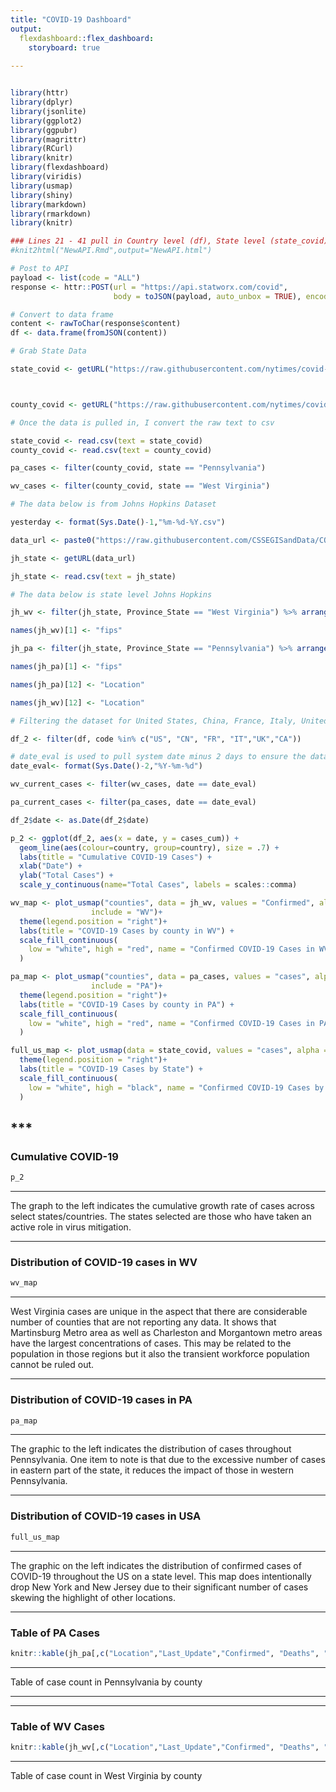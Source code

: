 ```yaml
---
title: "COVID-19 Dashboard"
output:
  flexdashboard::flex_dashboard:
    storyboard: true
  
---
```


```r
```
```r
library(httr)
library(dplyr)
library(jsonlite)
library(ggplot2)
library(ggpubr)
library(magrittr)
library(RCurl)
library(knitr)
library(flexdashboard)
library(viridis)
library(usmap)
library(shiny)
library(markdown)
library(rmarkdown)
library(knitr)

### Lines 21 - 41 pull in Country level (df), State level (state_covid) and county level (county_covid)
#knit2html("NewAPI.Rmd",output="NewAPI.html")

# Post to API
payload <- list(code = "ALL")
response <- httr::POST(url = "https://api.statworx.com/covid",
                       body = toJSON(payload, auto_unbox = TRUE), encode = "json")

# Convert to data frame
content <- rawToChar(response$content)
df <- data.frame(fromJSON(content))

# Grab State Data

state_covid <- getURL("https://raw.githubusercontent.com/nytimes/covid-19-data/master/us-states.csv")



county_covid <- getURL("https://raw.githubusercontent.com/nytimes/covid-19-data/master/us-counties.csv")

# Once the data is pulled in, I convert the raw text to csv

state_covid <- read.csv(text = state_covid)
county_covid <- read.csv(text = county_covid)

pa_cases <- filter(county_covid, state == "Pennsylvania")

wv_cases <- filter(county_covid, state == "West Virginia")

# The data below is from Johns Hopkins Dataset

yesterday <- format(Sys.Date()-1,"%m-%d-%Y.csv")

data_url <- paste0("https://raw.githubusercontent.com/CSSEGISandData/COVID-19/master/csse_covid_19_data/csse_covid_19_daily_reports/",yesterday) 

jh_state <- getURL(data_url)

jh_state <- read.csv(text = jh_state) 

# The data below is state level Johns Hopkins

jh_wv <- filter(jh_state, Province_State == "West Virginia") %>% arrange(desc(Confirmed))

names(jh_wv)[1] <- "fips"

jh_pa <- filter(jh_state, Province_State == "Pennsylvania") %>% arrange(desc(Confirmed))

names(jh_pa)[1] <- "fips"

names(jh_pa)[12] <- "Location"

names(jh_wv)[12] <- "Location"

```
```r
# Filtering the dataset for United States, China, France, Italy, United Kingdom and Canada. This gives a wide range of deeply impacted locations as well as those with more successful mitigation methods

df_2 <- filter(df, code %in% c("US", "CN", "FR", "IT","UK","CA"))

# date_eval is used to pull system date minus 2 days to ensure the data was uploaded is available. This mitigates the issue of slow uploads/updates by the data provider.
date_eval<- format(Sys.Date()-2,"%Y-%m-%d")

wv_current_cases <- filter(wv_cases, date == date_eval)

pa_current_cases <- filter(pa_cases, date == date_eval)

df_2$date <- as.Date(df_2$date)

p_2 <- ggplot(df_2, aes(x = date, y = cases_cum)) +
  geom_line(aes(colour=country, group=country), size = .7) +
  labs(title = "Cumulative COVID-19 Cases") +
  xlab("Date") +
  ylab("Total Cases") +
  scale_y_continuous(name="Total Cases", labels = scales::comma)

wv_map <- plot_usmap("counties", data = jh_wv, values = "Confirmed", alpha = 1.5,
                  include = "WV")+
  theme(legend.position = "right")+
  labs(title = "COVID-19 Cases by county in WV") + 
  scale_fill_continuous(
    low = "white", high = "red", name = "Confirmed COVID-19 Cases in WV", label = scales::comma
  )  

pa_map <- plot_usmap("counties", data = pa_cases, values = "cases", alpha = 3,
                  include = "PA")+
  theme(legend.position = "right")+
  labs(title = "COVID-19 Cases by county in PA") + 
  scale_fill_continuous(
    low = "white", high = "red", name = "Confirmed COVID-19 Cases in PA", label = scales::comma
  )                   

full_us_map <- plot_usmap(data = state_covid, values = "cases", alpha = 6,color = "red",exclude = c("NY","NJ"))+
  theme(legend.position = "right")+
  labs(title = "COVID-19 Cases by State") + 
  scale_fill_continuous(
    low = "white", high = "black", name = "Confirmed COVID-19 Cases by State", label = scales::comma
  )     

```
***
---

### Cumulative COVID-19  {data-commentary-width=300}

```r
p_2
```

*** 
The graph to the left indicates the cumulative growth rate of cases across select states/countries. The states selected are those who have taken an active role in virus mitigation. 

***
### Distribution of COVID-19 cases in WV {data-commentary-width=400}

```r
wv_map
```

*** 

West Virginia cases are unique in the aspect that there are considerable number of counties that are not reporting any data. It shows that Martinsburg Metro area as well as Charleston and Morgantown metro areas have the largest concentrations of cases. This may be related to the population in those regions but it also the transient workforce population cannot be ruled out.

*** 

### Distribution of COVID-19 cases in PA {data-commentary-width=400}

```r
pa_map
```

*** 
The graphic to the left indicates the distribution of cases throughout Pennsylvania. One item to note is that due to the excessive number of cases in eastern part of the state, it reduces the impact of those in western Pennsylvania.

*** 

### Distribution of COVID-19 cases in USA {data-commentary-width=400}

```r
full_us_map
```

*** 
The graphic on the left indicates the distribution of confirmed cases of COVID-19 throughout the US on a state level. This map does intentionally drop New York and New Jersey due to their significant number of cases skewing the highlight of other locations. 

***

### Table of PA Cases {data-commentary-width=400}

```r
knitr::kable(jh_pa[,c("Location","Last_Update","Confirmed", "Deaths", "Recovered")]) 
```

***
Table of case count in Pennsylvania by county

***

***

### Table of WV Cases {data-commentary-width=400}

```r
knitr::kable(jh_wv[,c("Location","Last_Update","Confirmed", "Deaths", "Recovered")]) 
```

***
Table of case count in West Virginia by county
